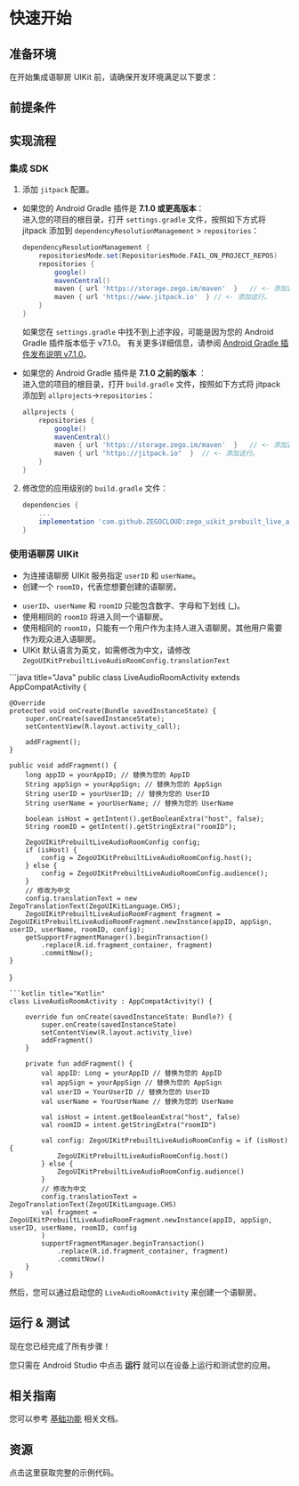 
# 快速开始


## 准备环境

在开始集成语聊房 UIKit 前，请确保开发环境满足以下要求：

<AndroidEnviromentRequirementZh/>

## 前提条件

<UIKitCreateAccountAndServicesZh/>

## 实现流程

### 集成 SDK

1. 添加 `jitpack` 配置。
  - 如果您的 Android Gradle 插件是 **7.1.0 或更高版本**：   
    进入您的项目的根目录，打开 `settings.gradle` 文件，按照如下方式将 jitpack 添加到 `dependencyResolutionManagement` > `repositories`：
    ```groovy
    dependencyResolutionManagement {
        repositoriesMode.set(RepositoriesMode.FAIL_ON_PROJECT_REPOS)
        repositories {
            google()
            mavenCentral()
            maven { url 'https://storage.zego.im/maven'  }   // <- 添加这行。
            maven { url 'https://www.jitpack.io'  } // <- 添加这行。
        }
    }
    ```
    <div class="mk-warning">

    如果您在 `settings.gradle` 中找不到上述字段，可能是因为您的 Android Gradle 插件版本低于 v7.1.0。
    有关更多详细信息，请参阅 [Android Gradle 插件发布说明 v7.1.0](https://developer.android.com/studio/releases/gradle-plugin#settings-gradle)。
    </div>

 - 如果您的 Android Gradle 插件是 **7.1.0 之前的版本** ：   
   进入您的项目的根目录，打开 `build.gradle` 文件，按照如下方式将 jitpack 添加到 `allprojects`->`repositories`：
    ```groovy
    allprojects {
        repositories {
            google()
            mavenCentral()
            maven { url 'https://storage.zego.im/maven'  }   // <- 添加这行。
            maven { url "https://jitpack.io"  }  // <- 添加这行。
        }
    }
    ```

2. 修改您的应用级别的 `build.gradle` 文件：
    ```groovy
    dependencies {
        ...
        implementation 'com.github.ZEGOCLOUD:zego_uikit_prebuilt_live_audio_room_android:+'    // 添加这行到您的模块级别的 build.gradle 文件的依赖部分，通常命名为 [app]。
    }
    ```  

### 使用语聊房 UIKit

- 为连接语聊房 UIKit 服务指定 `userID` 和 `userName`。
- 创建一个 `roomID`，代表您想要创建的语聊房。

<Note title="Note">

- `userID`、`userName` 和 `roomID` 只能包含数字、字母和下划线 (_)。
- 使用相同的 `roomID` 将进入同一个语聊房。
- 使用相同的 `roomID`，只能有一个用户作为主持人进入语聊房。其他用户需要作为观众进入语聊房。
- UIKit 默认语言为英文，如需修改为中文，请修改`ZegoUIKitPrebuiltLiveAudioRoomConfig.translationText`
</Note>

<CodeGroup>
```java title="Java"
public class LiveAudioRoomActivity extends AppCompatActivity {

    @Override
    protected void onCreate(Bundle savedInstanceState) {
        super.onCreate(savedInstanceState);
        setContentView(R.layout.activity_call);

        addFragment();
    }

    public void addFragment() {
        long appID = yourAppID; // 替换为您的 AppID
        String appSign = yourAppSign; // 替换为您的 AppSign
        String userID = yourUserID; // 替换为您的 UserID
        String userName = yourUserName; // 替换为您的 UserName

        boolean isHost = getIntent().getBooleanExtra("host", false);
        String roomID = getIntent().getStringExtra("roomID");

        ZegoUIKitPrebuiltLiveAudioRoomConfig config;
        if (isHost) {
            config = ZegoUIKitPrebuiltLiveAudioRoomConfig.host();
        } else {
            config = ZegoUIKitPrebuiltLiveAudioRoomConfig.audience();
        }
        // 修改为中文
        config.translationText = new ZegoTranslationText(ZegoUIKitLanguage.CHS);
        ZegoUIKitPrebuiltLiveAudioRoomFragment fragment = ZegoUIKitPrebuiltLiveAudioRoomFragment.newInstance(appID, appSign, userID, userName, roomID, config);
        getSupportFragmentManager().beginTransaction()
            .replace(R.id.fragment_container, fragment)
            .commitNow();
    }
}
```
```kotlin title="Kotlin"
class LiveAudioRoomActivity : AppCompatActivity() {

    override fun onCreate(savedInstanceState: Bundle?) {
        super.onCreate(savedInstanceState)
        setContentView(R.layout.activity_live)
        addFragment()
    }

    private fun addFragment() {
        val appID: Long = yourAppID // 替换为您的 AppID
        val appSign = yourAppSign // 替换为您的 AppSign
        val userID = YourUserID // 替换为您的 UserID
        val userName = YourUserName // 替换为您的 UserName
        
        val isHost = intent.getBooleanExtra("host", false)
        val roomID = intent.getStringExtra("roomID")

        val config: ZegoUIKitPrebuiltLiveAudioRoomConfig = if (isHost) {
            ZegoUIKitPrebuiltLiveAudioRoomConfig.host()
        } else {
            ZegoUIKitPrebuiltLiveAudioRoomConfig.audience()
        }
        // 修改为中文
        config.translationText = ZegoTranslationText(ZegoUIKitLanguage.CHS)
        val fragment = ZegoUIKitPrebuiltLiveAudioRoomFragment.newInstance(appID, appSign, userID, userName, roomID, config
        )
        supportFragmentManager.beginTransaction()
            .replace(R.id.fragment_container, fragment)
            .commitNow()
    }
}
```
</CodeGroup>

然后，您可以通过启动您的 `LiveAudioRoomActivity` 来创建一个语聊房。

## 运行 & 测试

现在您已经完成了所有步骤！

您只需在 Android Studio 中点击 **运行** 就可以在设备上运行和测试您的应用。

## 相关指南

您可以参考 [基础功能](./Custom%20prebuilt%20features/Overview.mdx) 相关文档。

## 资源

<CardGroup cols={2}>
<Card title="示例代码" href="https://github.com/ZEGOCLOUD/zego_uikit_prebuilt_live_audio_room_example_android" target="_blank">
  点击这里获取完整的示例代码。
</Card>
</CardGroup>
